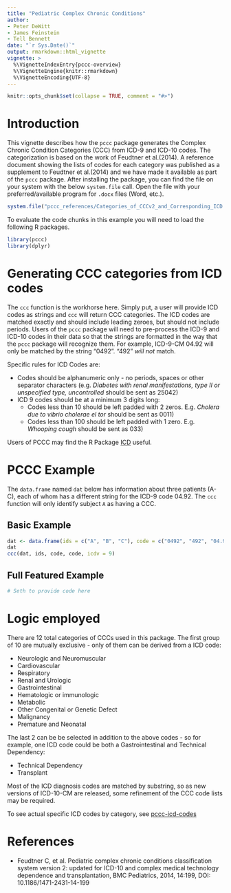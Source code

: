 ```yaml
---
title: "Pediatric Complex Chronic Conditions"
author: 
- Peter DeWitt
- James Feinstein
- Tell Bennett
date: "`r Sys.Date()`"
output: rmarkdown::html_vignette
vignette: >
  %\VignetteIndexEntry{pccc-overview}
  %\VignetteEngine{knitr::rmarkdown}
  %\VignetteEncoding{UTF-8}
---
```


```r
knitr::opts_chunk$set(collapse = TRUE, comment = "#>")
```

# Introduction
This vignette describes how the `pccc` package generates the Complex Chronic Condition Categories (CCC) from ICD-9 and
ICD-10 codes. The categorization is based on the work of Feudtner et al.(2014). A reference document
showing the lists of codes for each category was published as a supplement to Feudtner et al.(2014) and we
have made it available as part of the `pccc` package. After installing the package, you can find the file on your system
with the below `system.file` call. Open the file with your preferred/available program
for `.docx` files (Word, etc.).

```r
system.file("pccc_references/Categories_of_CCCv2_and_Corresponding_ICD.docx", package = "pccc")
```

To evaluate the code chunks in this example you will need to load the
following R packages.

```r
library(pccc)
library(dplyr)
```

# Generating CCC categories from ICD codes
The `ccc` function is the workhorse here. Simply put, a user will provide ICD codes as strings
and `ccc` will return CCC categories. The ICD codes are matched exactly and should include leading zeroes,
but should not include periods. Users of the `pccc` package will need to pre-process the ICD-9
and ICD-10 codes in their data so that the strings are formatted in the way that
the `pccc` package will recognize them. For example, ICD-9-CM 04.92 will only be matched by the string "0492". 
"492" _will not_ match.

Specific rules for ICD Codes are:

* Codes should be alphanumeric only - no periods, spaces or other separator characters (e.g. _Diabetes with renal manifestations, type II or unspecified type, uncontrolled_ should be sent as 25042)
* ICD 9 codes should be at a minimum 3 digits long:
    * Codes less than 10 should be left padded with 2 zeros. E.g. _Cholera due to vibrio cholerae el tor_ should be sent as 0011) 
    * Codes less than 100 should be left padded with 1 zero. E.g. _Whooping cough_ should be sent as 033)
    
Users of PCCC may find the R Package [ICD](https://jackwasey.github.io/icd/) useful.

# PCCC Example

The `data.frame` named `dat` below has information about three patients (A-C), each of whom has a different 
string for the ICD-9 code 04.92. The `ccc` function will only identify subject `A`
as having a CCC.

## Basic Example

```r
dat <- data.frame(ids = c("A", "B", "C"), code = c("0492", "492", "04.92"))
dat
ccc(dat, ids, code, code, icdv = 9)
```

## Full Featured Example

```r

# Seth to provide code here

```


# Logic employed

There are 12 total categories of CCCs used in this package. The first group of 10 are mutually exclusive - only of them can be derived from a ICD code:

* Neurologic and Neuromuscular
* Cardiovascular
* Respiratory
* Renal and Urologic
* Gastrointestinal
* Hematologic or immunologic
* Metabolic
* Other Congenital or Genetic Defect
* Malignancy
* Premature and Neonatal

The last 2 can be be selected in addition to the above codes - so for example, one ICD code could be both a Gastrointestinal and Technical Dependency:

* Technical Dependency
* Transplant

Most of the ICD diagnosis codes are matched by substring, so as new versions of ICD-10-CM are released, some refinement of the CCC code lists may be required.

To see actual specific ICD codes by category, see [pccc-icd-codes](pccc-icd-codes.html)

# References

* Feudtner C, et al. Pediatric complex chronic conditions classification system version 2: updated for ICD-10 and complex medical technology dependence and transplantation, BMC Pediatrics, 2014, 14:199, DOI: 10.1186/1471-2431-14-199

